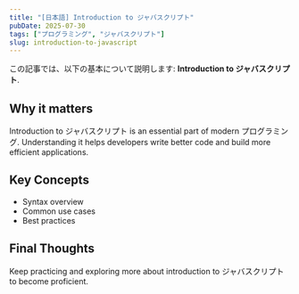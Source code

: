 ```yaml
---
title: "[日本語] Introduction to ジャバスクリプト"
pubDate: 2025-07-30
tags: ["プログラミング", "ジャバスクリプト"]
slug: introduction-to-javascript
---
```


この記事では、以下の基本について説明します: **Introduction to ジャバスクリプト**.

## Why it matters

Introduction to ジャバスクリプト is an essential part of modern プログラミング. Understanding it helps developers write better code and build more efficient applications.

## Key Concepts

- Syntax overview
- Common use cases
- Best practices

## Final Thoughts

Keep practicing and exploring more about introduction to ジャバスクリプト to become proficient.
